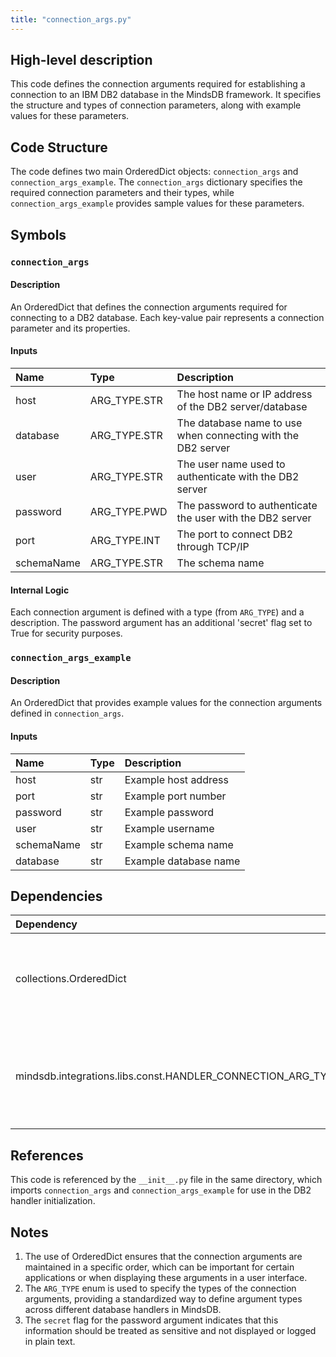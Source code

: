 ```yaml
---
title: "connection_args.py"
---
```


## High-level description
This code defines the connection arguments required for establishing a connection to an IBM DB2 database in the MindsDB framework. It specifies the structure and types of connection parameters, along with example values for these parameters.

## Code Structure
The code defines two main OrderedDict objects: `connection_args` and `connection_args_example`. The `connection_args` dictionary specifies the required connection parameters and their types, while `connection_args_example` provides sample values for these parameters.

## Symbols

### `connection_args`
#### Description
An OrderedDict that defines the connection arguments required for connecting to a DB2 database. Each key-value pair represents a connection parameter and its properties.

#### Inputs
| Name | Type | Description |
|:-----|:-----|:------------|
| host | ARG_TYPE.STR | The host name or IP address of the DB2 server/database |
| database | ARG_TYPE.STR | The database name to use when connecting with the DB2 server |
| user | ARG_TYPE.STR | The user name used to authenticate with the DB2 server |
| password | ARG_TYPE.PWD | The password to authenticate the user with the DB2 server |
| port | ARG_TYPE.INT | The port to connect DB2 through TCP/IP |
| schemaName | ARG_TYPE.STR | The schema name |

#### Internal Logic
Each connection argument is defined with a type (from `ARG_TYPE`) and a description. The password argument has an additional 'secret' flag set to True for security purposes.

### `connection_args_example`
#### Description
An OrderedDict that provides example values for the connection arguments defined in `connection_args`.

#### Inputs
| Name | Type | Description |
|:-----|:-----|:------------|
| host | str | Example host address |
| port | str | Example port number |
| password | str | Example password |
| user | str | Example username |
| schemaName | str | Example schema name |
| database | str | Example database name |

## Dependencies
| Dependency | Purpose |
|:-----------|:--------|
| collections.OrderedDict | Used to create ordered dictionaries for connection arguments |
| mindsdb.integrations.libs.const.HANDLER_CONNECTION_ARG_TYPE | Imported as ARG_TYPE, used to specify the types of connection arguments |

## References
This code is referenced by the `__init__.py` file in the same directory, which imports `connection_args` and `connection_args_example` for use in the DB2 handler initialization.

## Notes
1. The use of OrderedDict ensures that the connection arguments are maintained in a specific order, which can be important for certain applications or when displaying these arguments in a user interface.
2. The `ARG_TYPE` enum is used to specify the types of the connection arguments, providing a standardized way to define argument types across different database handlers in MindsDB.
3. The `secret` flag for the password argument indicates that this information should be treated as sensitive and not displayed or logged in plain text.